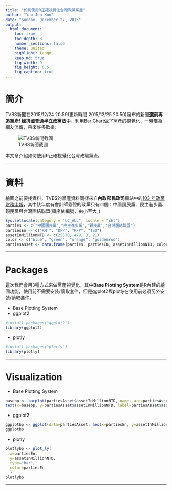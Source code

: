 ```yaml
---
title: "如何使用R正確視覺化台灣政黨黨產"
author: "Yao-Jen Kuo"
date: "Sunday, December 27, 2015"
output: 
  html_document:
    toc: true
    toc_depth: 3
    number_sections: false
    theme: united
    highlight: tango
    keep_md: true
    fig_width: 9
    fig_height: 6.5
    fig_caption: true
---
```


# 簡介

TVBS新聞在2015/12/24 20:59(更新時間 2015/12/25 20:50)發布的新聞**選前再追黨產! 綠拚國會過半立政黨法**中，利用Bar Chart做了黨產的視覺化，一時廣為網友流傳，帶來許多歡樂:

![TVBS新聞截圖](tvbs.jpg)

本文章介紹如何使用R正確視覺化台灣政黨黨產。

---

# 資料

繪圖之前要找資料，TVBS的黨產資料同樣來自**內政部民政司**網站中的[103 年政黨財務申報](http://www.moi.gov.tw/dca/03caucus_10301.aspx)，其中該年度有會計師簽證的政黨只有四個：中國國民黨、民主進步黨、親民黨與台灣團結聯盟(順序依編號，由小至大。)

```r
Sys.setlocale(category = "LC_ALL", locale = "cht")
parties <- c("中國國民黨","民主進步黨","親民黨","台灣團結聯盟")
partiesEn <- c("KMT", "DPP", "PFP", "TSU")
assetInMillionNTD <- c(25570, 479, 3, 21)
color <- c("blue", "green", "orange", "goldenrod")
partiesAsset <- data.frame(parties, partiesEn, assetInMillionNTD, color)
```

---

# Packages

這次我們會用3種方式來做黨產視覺化，其中**Base Plotting System**是R內建的繪圖功能，使用前不需要安裝/讀取套件，但是ggplot2與plotly在使用前必須另外安裝/讀取套件。

* Base Plotting System
* ggplot2

```r
#install.packages("ggplot2")
library(ggplot2)
```

* plotly

```r
#install.packages("plotly")
library(plotly)
```

---

# Visualization

* Base Plotting System

```r
basebp <- barplot(partiesAsset$assetInMillionNTD, names.arg=partiesAsset$parties, col=color, cex.names=0.8, border=NA, ylim=c(0,30000), main=paste("民國103年政黨財務申報(具會計師簽證)","\n","單位:新台幣百萬元"), sub="資料來源:內政部民政司")
text(x=basebp, y=partiesAsset$assetInMillionNTD, label=partiesAsset$assetInMillionNTD, pos = 3, cex = 0.8)
```

* ggplot2

```r
ggplotbp <- ggplot(data=partiesAsset, aes(x=partiesEn, y=assetInMillionNTD))+geom_bar(colour=NA, fill=c("green", "blue", "orange", "goldenrod"), width=.8, stat="identity")+ ggtitle(paste("民國103年政黨財務申報(具會計師簽證)","\n","單位:新台幣百萬元"))+ylab("")+xlab("資料來源:內政部民政司")+geom_text(aes(label=assetInMillionNTD), vjust = -0.5)
ggplotbp
```

* plotly

```r
plotlybp <- plot_ly(
  x=partiesEn,
  y=assetInMillionNTD,
  type="bar",
  color=partiesEn
  )
plotlybp
```

---